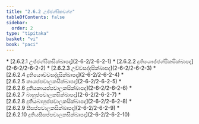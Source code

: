 ```yaml
---
title: "2.6.2 උජ්ජග්ඝිකවග්ග"
tableOfContents: false
sidebar:
  order: 2
type: "tipitaka"
basket: "vi"
book: "paci"
---
```



<DynamicBreadcrumb />



<TableOfContents book="paci" section="2.6.2">
* [2.6.2.1 උජ්ජග්ඝිකසික්ඛාපද](2-6-2/2-6-2-1)
* [2.6.2.2 දුතියෞජ්ජග්ඝිකසික්ඛාපද](2-6-2/2-6-2-2)
* [2.6.2.3 උච්චසද්දසික්ඛාපද](2-6-2/2-6-2-3)
* [2.6.2.4 දුතියෞච්චසද්දසික්ඛාපද](2-6-2/2-6-2-4)
* [2.6.2.5 කායප්පචාලකසික්ඛාපද](2-6-2/2-6-2-5)
* [2.6.2.6 දුතියකායප්පචාලකසික්ඛාපද](2-6-2/2-6-2-6)
* [2.6.2.7 බාහුප්පචාලකසික්ඛාපද](2-6-2/2-6-2-7)
* [2.6.2.8 දුතියබාහුප්පචාලකසික්ඛාපද](2-6-2/2-6-2-8)
* [2.6.2.9 සීසප්පචාලකසික්ඛාපද](2-6-2/2-6-2-9)
* [2.6.2.10 දුතියසීසප්පචාලකසික්ඛාපද](2-6-2/2-6-2-10)
</TableOfContents>